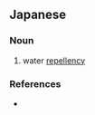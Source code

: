 ==Japanese==
{{ja-kanjitab|はつ|すい|k1=はっ|yomi=on}}

===Noun===
{{ja-noun|はっすい}}

# water [[repellency]]

===References===
* {{R:Kojien}}